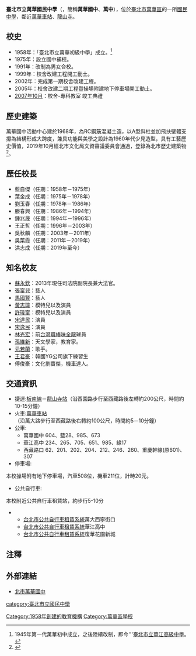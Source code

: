 {{onesource|time=2019-03-13T11:18:50+00:00}}
{{Infobox School
| name = 臺北市立萬華國民中學
| other_name = <small>Wan-Hua Junior High School</small>
| image = File:2019 The Campus of Wan-Hua Junior High School.jpg
| motto =校訓 '''誠 正 精 勤'''
| established = 1958年8月1日
| type = 公立[[國中|國中]]
| district = [[臺北市|臺北市]][[萬華區|萬華區]]
| grades = 一年級－三年級
| principal = 洪志成校長
| sc =
| cs =  
| faculty = 188人<small>（2011年）</small>
| staff = 155人<small>（2011年）</small>
| students = 1913人<small>（2011年）</small>
| athletics = 
| conference = 
| colors = 
| magazine = 
| free_label = 面積
| free_text = [[公頃|公頃]]
| free_label2 = 
| free_text2 = 
| free_label3 = 
| free_text3 =
| address = {{flagicon|TWN}} [[臺北市|臺北市]][[萬華區|萬華區]]西藏路201號
| number = +886-2-2339-4567
| fax = +886-2-2301-0005
| mail = 
| website = {{url|http://w3.whjhs.tp.edu.tw}}
}}

'''臺北市立萬華國民中學'''（{{lang-en|'''Taipei Municipal Wanhua Junior High School'''}}，簡稱'''萬華國中'''、'''萬中'''），位於[[臺北市|臺北市]][[萬華區|萬華區]]的一所[[國民中學|國民中學]]，鄰近[[萬華車站|萬華車站]]、[[艋舺龍山寺|龍山寺]]。

== 校史 ==
*1958年：「臺北市立萬華初級中學」成立。<ref>1945年第一代萬華初中成立，之後陸續改制，即今'''[[臺北市立華江高級中學|臺北市立華江高級中學]]。</ref>
*1975年：設立國中補校。
*1991年：改制為男女合校。
*1999年：校舍改建工程開工動土。
*2002年：完成第一期校舍改建工程。
*2005年：校舍改建二期工程暨操場附建地下停車場開工動土。
*[[2007年10月|2007年10月]]：校舍-專科教室 竣工典禮

==歷史建築==
{{tw monument
|name= 萬華國中活動中心
|formername=
|image= [[File:2019_The_Student_Activity_Center_of_Wan-Hua_Junior_High_School_f.jpg|250px]]
|imagename=
|othername=
|formalname=
|level= 歷史建築
|class= 學校
|time=
|date= 2019年12月16日
|location= {{TWN}}[[臺北市|臺北市]][[萬華區|萬華區]]西藏路201號
|open=
|cost=
|website=
|reg_url= https://nchdb.boch.gov.tw/assets/overview/historicalBuilding/20191225000002
}}
萬華國中活動中心建於1968年，為RC鋼筋混凝土造，以A型斜柱並加飛扶壁體支撐為結構形成大跨度，兼具功能與美學之設計為1960年代少見造型，具有工藝歷史價值，2019年10月經北市文化局文資審議委員會通過，登錄為北市歷史建築物<ref>{{Cite web |url=https://udn.com/news/story/7323/4130061 |title=《萬華國中活動中心、雙園國小健康樓 登錄歷史建築》， 聯合報 ，2019-10-28。 |accessdate=2019-11-22 |archive-date=2019-10-30 |archive-url=https://web.archive.org/web/20191030215115/https://udn.com/news/story/7323/4130061 |dead-url=no }}</ref>。

== 歷任校長 ==
*藍自傑（任期：1958年－1975年）
*葉金成（任期：1975年－1978年）
*劉玉春（任期：1978年－1986年）
*滕春興（任期：1986年－1994年）
*鍾兆晟（任期：1994年－1996年）
*王正哲（任期：1996年－2003年）
*吳秋麟（任期：2003年－2011年）
*吳菜霞（任期：2011年－2019年）
*洪志成（任期：2019年至今）

== 知名校友 ==
*[[蘇永欽|蘇永欽]]：2013年現任司法院副院長兼大法官。
*[[張甯兒|張甯兒]]：藝人
*[[馬國賢|馬國賢]]：藝人
*[[黃志瑋|黃志瑋]]：模特兒以及演員
*[[許瑋甯|許瑋甯]]：模特兒以及演員
*[[宋達民|宋達民]]：演員
*[[宋逸民|宋逸民]]：演員
*[[林光宏|林光宏]]：前[[台灣職棒|台灣職棒]][[味全龍|味全龍]]球員
*[[孫維新|孫維新]]：天文學家，教育家。
*[[元若蘭|元若蘭]]：歌手。
*[[王君豪|王君豪]]：韓國YG公司旗下練習生
*傅俊豪：文化劉寶傑，機車達人。

== 交通資訊 ==
*捷運:[[板南線|板南線]]－[[龍山寺站|龍山寺站]]（沿西園路步行至西藏路後左轉約200公尺，時間約10-15分鐘）
*火車:[[萬華車站|萬華車站]]（沿萬大路步行至西藏路後右轉約100公尺，時間約5－10分鐘）
*公車:
**萬華國中   604、藍28、985、673     
**華江高中   234、265、705、651、985、綠17
**西藏路口   62、201、202、204、212、246、260、重慶幹線(原601)、307
*停車場:
本校操場附有地下停車場，汽車508位，機車211位，計時20元。
*公共自行車:
本校附近公共自行車租賃站，約步行5-10分
**[[台北市公共自行車租賃系統|台北市公共自行車租賃系統]]萬大西寧街口
**[[台北市公共自行車租賃系統|台北市公共自行車租賃系統]]華江高中
**[[台北市公共自行車租賃系統|台北市公共自行車租賃系統]]復華花園新城

==注釋==
{{reflist}}

== 外部連結 ==
{{Commonscat|Wan-Hua Junior High School}}
*[http://www.whjhs.tp.edu.tw 北市萬華國中] {{Wayback|url=http://www.whjhs.tp.edu.tw/ |date=20081104171920 }}

{{台北市國民中小學}}

[[category:臺北市立國民中學|category:臺北市立國民中學]]
[[Category:1958年創建的教育機構|Category:1958年創建的教育機構]]
[[Category:萬華區學校|Category:萬華區學校]]